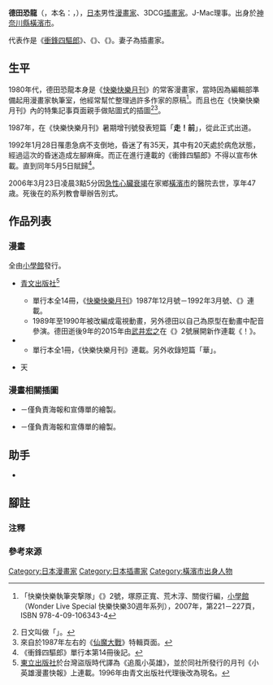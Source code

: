 {{multiple issues|
{{Notability Unreferenced|time=2016-08-23T15:10:47+00:00}}
{{Primarysources|time=2016-08-23T15:10:47+00:00}}
}}
{{Infobox 漫畫家
| 姓名               = 德田恐龍
| 職業               = [[漫畫家|漫畫家]]
| 圖像               = 
| 圖像大小           = 
| 圖像說明           = 
| 本名               = 德田肇（{{lang|ja|とくだ はじめ}}）
| 日語原文           = 徳田 ザウルス
| 英文名             = 
| 假名               = とくだ ざうるす
| 羅馬字             = Tokuda Zaurusu
| 性別               =
| 國籍               = {{JPN}}
| 出生日期           = {{Birth date|1958|12|1|no}}
| 出生地點           = {{flagicon|Japan}} [[神奈川縣|神奈川縣]][[橫濱市|橫濱市]]
| 逝世日期           = {{Death date and age|2006|3|23|1958|12|1|no}}
| 逝世地點           = {{flagicon|Japan}} 神奈川縣橫濱市
| 活躍時期           = 
| 類型               = 
| 出道作品           = 
| 代表作品           = 《[[衝鋒四驅郎|衝鋒四驅郎]]》<br />《{{link-ja|風之車手俠|風のレーサー侠}}》<br />《{{lang|ja|ダッシュボーイ}}天》
| 獎項               = 
| 簽名               = 
| 官方網站           = 
| 附註               = 
}}
{{japanese|japanese=徳田 ザウルス|kana=とくだ ざうるす|romaji=Tokuda Zaurusu}}

'''德田恐龍'''（{{lang|ja|とくだ ザウルス}}，本名：'''{{lang|ja|德田肇}}'''，{{bd|1958年|12月1日|2006年|3月23日}}），[[日本|日本]]男性[[漫畫家|漫畫家]]、3DCG[[插畫家|插畫家]]。J-Mac理事。出身於[[神奈川縣|神奈川縣]][[橫濱市|橫濱市]]。

代表作是《[[衝鋒四驅郎|衝鋒四驅郎]]》、《{{link-ja|風之車手俠|風のレーサー侠}}》、《{{lang|ja|ダッシュボーイ天}}》。妻子{{lang|ja|[[德田じざべ|德田じざべ]]}}為插畫家。

== 生平 ==
1980年代，德田恐龍本身是《[[快樂快樂月刊|快樂快樂月刊]]》的常客漫畫家，當時因為編輯部準備起用漫畫家執筆室，他經常幫忙整理過許多作家的原稿<ref name="快樂快樂執筆突撃隊">{{link-ja|高屋健二|たかや健二}} 「快樂快樂執筆突撃隊」《{{link-ja|熱血!!快樂快樂傳說|熱血!!コロコロ伝説|熱血!! 快樂快樂傳說}}》2號，塚原正寬、荒木淳、關俊行編，[[小學館|小學館]]（Wonder Live Special 快樂快樂30週年系列），2007年，第221－227頁，ISBN 978-4-09-106343-4</ref>。而且也在《快樂快樂月刊》內的特集記事頁面親手做貼圖式的插圖<ref group="注">日文叫做「{{lang|ja|イラストカット}}」。</ref><ref>來自於1987年左右的《[[仙魔大戰|仙魔大戰]]》特輯頁面。</ref>。

1987年，在《快樂快樂月刊》暑期增刊號發表短篇「'''走{{lang|ja|れ}}！前{{lang|ja|ちゃん}}'''」，從此正式出道。

1992年1月28日罹患急病不支倒地，昏迷了有35天，其中有20天處於病危狀態，經過這次的昏迷造成左腳麻痺。而正在進行連載的《衝鋒四驅郎》不得以宣布休載。直到同年5月5日賦歸<ref>《衝鋒四驅郎》單行本第14冊後記。</ref>。

2006年3月23日凌晨3點5分因[[心臟衰竭|急性心臟衰竭]]在家鄉[[橫濱市|橫濱市]]的醫院去世，享年47歳。死後在{{link-ja|日本基督教教會|日本キリスト教会}}的系列教會舉辦告別式。

== 作品列表 ==
=== 漫畫 ===
; 全由[[小學館|小學館]]發行。
* {{nihongo|[[衝鋒四驅郎|衝鋒四驅郎]]|ダッシュ！四駆郎}}[[青文出版社|青文出版社]]<ref group="注">[[東立出版社|東立出版社]]於台灣盜版時代譯為《追風小英雄》，並於同社所發行的月刊《小英雄漫畫快報》上連載。1996年由青文出版社代理後改為現名。</ref>
** 單行本全14冊，《[[快樂快樂月刊|快樂快樂月刊]]》1987年12月號－1992年3月號、《{{link-ja|別冊快樂快樂|別冊コロコロコミック}}》連載。
** 1989年至1990年被改編成電視動畫，另外德田以自己為原型在動畫中配音參演。德田逝後9年的2015年由[[武井宏之|武井宏之]]在《{{link-ja|快樂快樂Aniki|コロコロアニキ}}》2號展開新作連載《{{lang|ja|ハイパーダッシュ}}！{{lang|ja|四駆郎}}》。
* {{nihongo|{{link-ja|風之車手俠|風のレーサー侠}}|風のレーサー侠}}
** 單行本全1冊，《快樂快樂月刊》連載。另外收錄短篇「華{{lang|ja|のレーサーザウルス}}」。
* {{lang|ja|ダッシュボーイ}}天

=== 漫畫相關插圖 ===
* {{nihongo|{{link-ja|真衝鋒四驅郎|真ダッシュ!四駆郎}}|真ダッシュ！四駆郎}}－僅負責海報和宣傳單的繪製。
* {{nihongo|風之車手俠 外傳|風のレーサー侠 外伝}}－僅負責海報和宣傳單的繪製。

== 助手 ==
* {{lang|ja|{{link-ja|樫本學ヴ|樫本学ヴ}}}}

== 腳註 ==
=== 注釋 ===
{{reflist|group="注"}}

=== 參考來源 ===
{{reflist}}

{{Normdaten}}
{{DEFAULTSORT:Tokuda Zaurusu}}
[[Category:日本漫畫家|Category:日本漫畫家]]
[[Category:日本插畫家|Category:日本插畫家]]
[[Category:橫濱市出身人物|Category:橫濱市出身人物]]